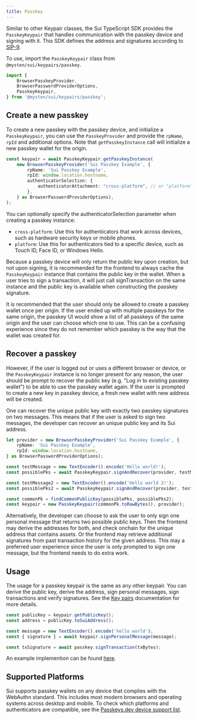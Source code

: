 ```yaml
---
title: Passkey
---
```


Similar to other Keypair classes, the Sui TypeScript SDK provides the `PasskeyKeypair` that handles
communication with the passkey device and signing with it. This SDK defines the address and
signatures according to [SIP-9](https://github.com/sui-foundation/sips/blob/main/sips/sip-9.md).

To use, import the `PasskeyKeypair` class from `@mysten/sui/keypairs/passkey`.

```typescript
import {
	BrowserPasskeyProvider,
	BrowserPasswordProviderOptions,
	PasskeyKeypair,
} from '@mysten/sui/keypairs/passkey';
```

## Create a new passkey

To create a new passkey with the passkey device, and initialize a `PasskeyKeypair`, you can use the
`PasskeyProvider` and provide the `rpName`, `rpId` and additional options. Note that
`getPasskeyInstance` call will initialize a new passkey wallet for the origin.

```typescript
const keypair = await PasskeyKeypair.getPasskeyInstance(
	new BrowserPasskeyProvider('Sui Passkey Example', {
		rpName: 'Sui Passkey Example',
		rpId: window.location.hostname,
		authenticatorSelection: {
      		authenticatorAttachment: "cross-platform", // or "platform"
    	},
	} as BrowserPasswordProviderOptions),
);
```
You can optionally specify the authenticatorSelection parameter when creating a passkey instance:
- `cross-platform`: Use this for authenticators that work across devices, such as hardware security keys or mobile phones.
- `platform`: Use this for authenticators tied to a specific device, such as Touch ID, Face ID, or Windows Hello.

Because a passkey device will only return the public key upon creation, but not upon signing, it is
recommended for the frontend to always cache the `PasskeyKeypair` instance that contains the public
key in the wallet. When a user tries to sign a transaction, it will just call signTransaction on the
same instance and the public key is available when constructing the passkey signature.

It is recommended that the user should only be allowed to create a passkey wallet once per origin.
If the user ended up with multiple passkeys for the same origin, the passkey UI would show a list of
all passkeys of the same origin and the user can choose which one to use. This can be a confusing
experience since they do not remember which passkey is the way that the wallet was created for.

## Recover a passkey

However, if the user is logged out or uses a different browser or device, or the `PasskeyKeypair`
instance is no longer present for any reason, the user should be prompt to recover the public key
(e.g. "Log in to existing passkey wallet") to be able to use the passkey wallet again. If the user
is prompted to create a new key in passkey device, a fresh new wallet with new address will be
created.

One can recover the unique public key with exactly two passkey signatures on two messages. This
means that if the user is asked to sign two messages, the developer can recover an unique public key
and its Sui address.

```typescript
let provider = new BrowserPasskeyProvider('Sui Passkey Example', {
	rpName: 'Sui Passkey Example',
	rpId: window.location.hostname,
} as BrowserPasswordProviderOptions);

const testMessage = new TextEncoder().encode('Hello world!');
const possiblePks = await PasskeyKeypair.signAndRecover(provider, testMessage);

const testMessage2 = new TextEncoder().encode('Hello world 2!');
const possiblePks2 = await PasskeyKeypair.signAndRecover(provider, testMessage2);

const commonPk = findCommonPublicKey(possiblePks, possiblePks2);
const keypair = new PasskeyKeypair(commonPk.toRawBytes(), provider);
```

Alternatively, the developer can choose to ask the user to only sign one personal message that
returns two possible public keys. Then the frontend may derive the addresses for both, and check
onchain for the unique address that contains assets. Or the frontend may retrieve additional
signatures from past transaction history for the given address. This may a preferred user experience
since the user is only prompted to sign one message, but the frontend needs to do extra work.

## Usage

The usage for a passkey keypair is the same as any other keypair. You can derive the public key,
derive the address, sign personal messages, sign transactions and verify signatures. See the
[Key pairs](./keypairs) documentation for more details.

```typescript
const publicKey = keypair.getPublicKey();
const address = publicKey.toSuiAddress();

const message = new TextEncoder().encode('hello world');
const { signature } = await keypair.signPersonalMessage(message);

const txSignature = await passkey.signTransaction(txBytes);
```

An example implemention can be found [here](https://github.com/MystenLabs/passkey-example).

## Supported Platforms

Sui supports passkey wallets on any device that complies with the WebAuthn standard. This includes most modern browsers and operating systems across desktop and mobile.
To check which platforms and authenticators are compatible, see the [Passkeys.dev device support list](https://passkeys.dev/device-support/).